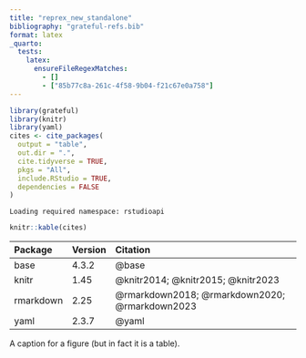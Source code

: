 ```yaml
---
title: "reprex_new_standalone"
bibliography: "grateful-refs.bib"
format: latex
_quarto:
  tests:
    latex:
      ensureFileRegexMatches:
        - []
        - ["85b77c8a-261c-4f58-9b04-f21c67e0a758"]
---
```



::: {.cell}

```.r
library(grateful)
library(knitr)
library(yaml)
cites <- cite_packages(
  output = "table",
  out.dir = ".",
  cite.tidyverse = TRUE,
  pkgs = "All",
  include.RStudio = TRUE,
  dependencies = FALSE
)
```

::: {.cell-output .cell-output-stderr}

```
Loading required namespace: rstudioapi
```


:::
:::


::: {#fig-PackageVersions}


::: {.cell}

```.r
knitr::kable(cites)
```

::: {.cell-output-display}


|Package   |Version |Citation                                       |
|:---------|:-------|:----------------------------------------------|
|base      |4.3.2   |@base                                          |
|knitr     |1.45    |@knitr2014; @knitr2015; @knitr2023             |
|rmarkdown |2.25    |@rmarkdown2018; @rmarkdown2020; @rmarkdown2023 |
|yaml      |2.3.7   |@yaml                                          |


:::
:::


A caption for a figure (but in fact it is a table).

:::
